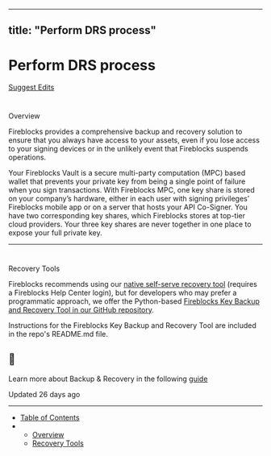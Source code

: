 ---
  title: "Perform DRS process"
  ---
  
  # Perform DRS process

[Suggest Edits](/edit/perform-drs-process)

# 

Overview

[](#overview)

Fireblocks provides a comprehensive backup and recovery solution to ensure that you always have access to your assets, even if you lose access to your signing devices or in the unlikely event that Fireblocks suspends operations.

Your Fireblocks Vault is a secure multi-party computation (MPC) based wallet that prevents your private key from being a single point of failure when you sign transactions. With Fireblocks MPC, one key share is stored on your company’s hardware, either in each user with signing privileges’ Fireblocks mobile app or on a server that hosts your API Co-Signer. You have two corresponding key shares, which Fireblocks stores at top-tier cloud providers. Your three key shares are never together in one place to expose your full private key.

  

* * *

  

# 

Recovery Tools

[](#recovery-tools)

Fireblocks recommends using our [native self-serve recovery tool](https://support.fireblocks.io/hc/en-us/articles/12023480536732-Introduction-to-in-house-key-backup-and-recovery) (requires a Fireblocks Help Center login), but for developers who may prefer a programmatic approach, we offer the Python-based [Fireblocks Key Backup and Recovery Tool in our GitHub repository](https://github.com/fireblocks/fireblocks-key-recovery-tool).

Instructions for the Fireblocks Key Backup and Recovery Tool are included in the repo's README.md file.

  
<Info>

## 📘

Learn more about Backup & Recovery in the following [guide](https://support.fireblocks.io/hc/en-us/articles/360012223099-About-Backup-and-Recovery)



</Info>

Updated 26 days ago

* * *

*   [Table of Contents](#)
*   *   [Overview](#overview)
    *   [Recovery Tools](#recovery-tools)